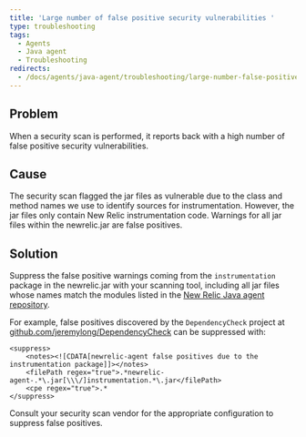 ```yaml
---
title: 'Large number of false positive security vulnerabilities '
type: troubleshooting
tags:
  - Agents
  - Java agent
  - Troubleshooting
redirects:
  - /docs/agents/java-agent/troubleshooting/large-number-false-positive-security-vulnerabilities
---
```


## Problem

When a security scan is performed, it reports back with a high number of false positive security vulnerabilities.

## Cause

The security scan flagged the jar files as vulnerable due to the class and method names we use to identify sources for instrumentation. However, the jar files only contain New Relic instrumentation code. Warnings for all jar files within the newrelic.jar are false positives.

## Solution

Suppress the false positive warnings coming from the `instrumentation` package in the newrelic.jar with your scanning tool, including all jar files whose names match the modules listed in the [New Relic Java agent repository](https://github.com/newrelic/newrelic-java-agent/tree/main/instrumentation).

For example, false positives discovered by the `DependencyCheck` project at [github.com/jeremylong/DependencyCheck](https://github.com/jeremylong/DependencyCheck) can be suppressed with:

```
<suppress>
    <notes><![CDATA[newrelic-agent false positives due to the instrumentation package]]></notes>
    <filePath regex="true">.*newrelic-agent-.*\.jar[\\\/]instrumentation.*\.jar</filePath>
    <cpe regex="true">.*
</suppress>
```

Consult your security scan vendor for the appropriate configuration to suppress false positives.
